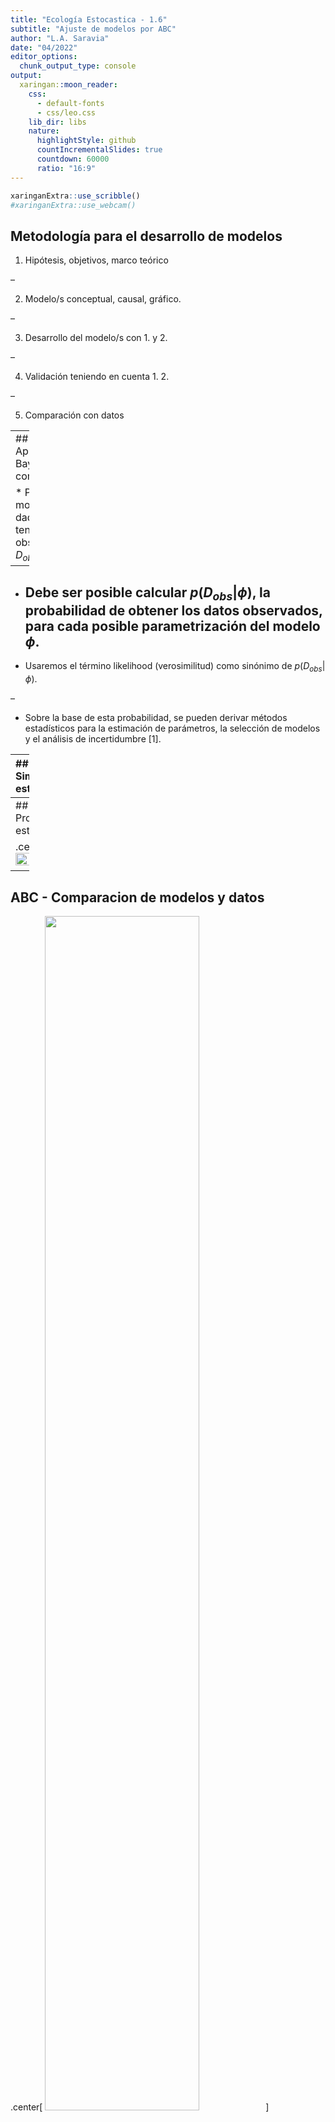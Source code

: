 ```yaml
---
title: "Ecología Estocastica - 1.6"
subtitle: "Ajuste de modelos por ABC"
author: "L.A. Saravia"
date: "04/2022"
editor_options:
  chunk_output_type: console
output:
  xaringan::moon_reader:
    css:
      - default-fonts
      - css/leo.css
    lib_dir: libs
    nature:
      highlightStyle: github
      countIncrementalSlides: true
      countdown: 60000
      ratio: "16:9"
---
```


```r
xaringanExtra::use_scribble()
#xaringanExtra::use_webcam()
```

## Metodología para el desarrollo de modelos

1. Hipótesis, objetivos, marco teórico

--

2. Modelo/s conceptual, causal, gráfico.

--

3. Desarrollo del modelo/s con 1. y 2.

--

4. Validación teniendo en cuenta 1. 2.

--

5. Comparación con datos 

---
## ABC - Approximate Bayesian computation

* Para un modelo $M(\phi )$ dado que tenemos observaciones $D_{obs}$

--

* Debe ser posible calcular $p(D_{obs} |\phi)$, la probabilidad de obtener los datos observados, para cada posible parametrización del modelo $\phi$.
--

* Usaremos el término likelihood (verosimilitud) como sinónimo de $p(D_{obs} |\phi)$.

--

* Sobre la base de esta probabilidad, se pueden derivar métodos estadísticos para la estimación de parámetros, la selección de modelos y el análisis de incertidumbre [1].


---
## ABC - Simulaciones estocásticas 

.center[
<img src="Images/stochasticSimulation.png" width="60%"/>
]

---
## ABC - Procesos estocásticos 

.center[
<img src="Images/likelihoodInference.png" width="70%"/>
]

---
## ABC - Comparacion de modelos y datos

.center[
<img src="Images/summaryStatistics.png" width="70%"/>
]

---
## ABC - Metodo del rechazo para obtener el likelihood

.center[
<img src="Images/rejectionMethod.png" width="45%"/>
]

---
## ABC - Seleccion de modelos 

* Se puede realizar una selección de modelos de forma jerárquica [2]

  1. Se muestrea un modelo de la distribución anterior para los modelos
--

  2. Dado el modelo muestreado, los parámetros del modelo se muestrean de las distribuciones previas 

--
  3. Se realiza una simulación como en el modelo simple ABC. 

--
  4. Las frecuencias relativas de aceptación de los diferentes modelos ahora se aproximan 
     a la distribución posterior de estos modelos.


---
## ABC en la practica


* ABC con el modelo de bosque2D 

--

* Elegir un estadístico de comparación

--

* Elegir una distancia

--

* Elegir una distribución a priori para los parámetros

--

* Generar datos con el modelo

--

* Verificar que el algoritmo ajusta a los valores usados como datos

--

* Ajustar con datos reales


---
## Referencias

1. Hartig, F., Calabrese, J. M., Reineking, B., Wiegand, T., and Huth, A. (2011). Statistical inference for stochastic simulation models – theory and application. Ecology Letters 14, 816–827. doi:10.1111/j.1461-0248.2011.01640.x.

1. Sunnåker, M., Busetto, A. G., Numminen, E., Corander, J., Foll, M., and Dessimoz, C. (2013). Approximate Bayesian Computation. PLOS Computational Biology 9, e1002803. doi:10.1371/journal.pcbi.1002803.

1. McElreath, R. (2020). Statistical rethinking: a Bayesian course with examples in R and Stan. 2nd ed. Boca Raton: Taylor and Francis, CRC Press. [Lectures 2022](https://www.youtube.com/playlist?list=PLDcUM9US4XdMROZ57-OIRtIK0aOynbgZN)


